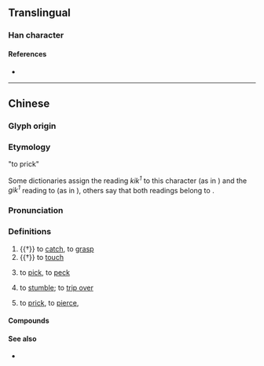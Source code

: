 {{character info}}
==Translingual==

===Han character===
{{Han char|rn=64|rad=手|as=12|sn=15|four=53050|canj=QJJI|ids=⿰扌戟}}

====References====
* {{Han ref|kx=0455.040|dkj=12720|dj=0804.100|hdz=31954.040|uh=64A0|ud=25760|bh=E5B0|bd=58800}}

----

==Chinese==
{{zh-forms|alt=棘-Cantonese, 𠽤-Cantonese, kick-Hong Kong Cantonese}}

===Glyph origin===
{{Han etym}}

=== Etymology ===
; "to prick"
Some dictionaries assign the reading ''kik<sup>1</sup>'' to this character (as in {{zh-l|撠手|tr=kik1 sau2}}) and the ''gik<sup>1</sup>'' reading to {{zh-l|棘|tr=-}} (as in {{zh-l|棘手|tr=gik1 sau2}}), others say that both readings belong to {{zh-l|棘|tr=-}}.

===Pronunciation===
{{zh-pron
|m=jǐ
|m-s=
|c=kik1,gik1
|c_note=gik1 — original reading, in {{zh-l|撠掖}} and {{zh-l|搏撠}}
|c-t=
|g=
|h=
|j=
|mb=
|md=
|mn=tw:giah/mg:kiah
|mn-t=
|w=
|x=
|mc=y
|oc=y
|ma=
|cat=v
}}

===Definitions===
{{zh-hanzi}}

# {{†}} to [[catch]], to [[grasp]]
# {{†}} to [[touch]]
# {{lb|zh|Min Nan}} to [[pick]], to [[peck]]
# {{lb|zh|Cantonese}} to [[stumble]]; to [[trip over]]
#: {{zh-x|小心 撠{kik1} 親|be careful of '''tripping over'''|C}}
# {{lb|zh|Cantonese}} to [[prick]], to [[pierce]], {{zh-alt form|棘|tr=kik1, gik1|nocap=+}}

====Compounds====
{{zh-der|撠手|撠腳|撠手撠腳|撠掖|搏撠|撠刺|惡撠|撠嚫|鞋撠:ôe-kiah}}

====See also====
* {{q|Cantonese}} {{zh-l|揢|tr=kak1|to obstruct}}
